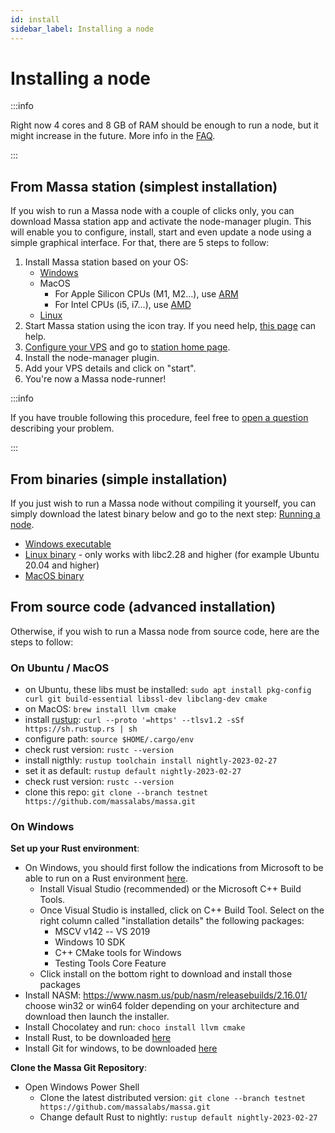 ```yaml
---
id: install
sidebar_label: Installing a node
---
```


# Installing a node

:::info

Right now 4 cores and 8 GB of RAM should be enough to run a node, but it might increase in the future.
More info in the [FAQ](/docs/node/faq).

:::

## From Massa station (simplest installation)

If you wish to run a Massa node with a couple of clicks only, you can download Massa station app and activate the node-manager
plugin. This will enable you to configure, install, start and even update a node using a simple graphical interface.
For that, there are 5 steps to follow:

1. Install Massa station based on your OS:
    - [Windows](https://github.com/massalabs/station/releases/latest/download/massastation_windows_amd64.exe)
    - MacOS
        - For Apple Silicon CPUs (M1, M2...), use
        [ARM](https://github.com/massalabs/station/releases/latest/download/massastation_darwin_arm64)
        - For Intel CPUs (i5, i7...), use
        [AMD](https://github.com/massalabs/station/releases/latest/download/massastation_darwin_amd64)
    - [Linux](https://github.com/massalabs/station/releases/latest/download/massastation_linux_amd64)
2. Start Massa station using the icon tray. If you need help,
[this page](https://github.com/massalabs/station/blob/main/INSTALLATION.md) can help.
3. [Configure your VPS](https://github.com/massalabs/station-massa-node-manager/wiki) and go to
[station home page](https://my.massa/station/home/).
4. Install the node-manager plugin.
5. Add your VPS details and click on "start".
6. You're now a Massa node-runner!

:::info

If you have trouble following this procedure, feel free to
[open a question](https://github.com/massalabs/station/issues/new) describing your problem.

:::

## From binaries (simple installation)

If you just wish to run a Massa node without compiling it yourself, you can simply download the latest binary below and
go to the next step: [Running a node](/docs/node/run).

- [Windows executable](https://github.com/massalabs/massa/releases/download/TEST.25.1/massa_TEST.25.1_release_windows.zip)
- [Linux binary](https://github.com/massalabs/massa/releases/download/TEST.25.1/massa_TEST.25.1_release_linux.tar.gz) - 
only works with libc2.28 and higher (for example Ubuntu 20.04 and higher)
- [MacOS binary](https://github.com/massalabs/massa/releases/download/TEST.25.1/massa_TEST.25.1_release_macos.tar.gz)

## From source code (advanced installation)

Otherwise, if you wish to run a Massa node from source code, here are the steps to follow:

### On Ubuntu / MacOS

- on Ubuntu, these libs must be installed: ```sudo apt install pkg-config curl git build-essential libssl-dev libclang-dev cmake```
- on MacOS: ```brew install llvm cmake```
- install [rustup](https://www.rust-lang.org/tools/install): ```curl --proto '=https' --tlsv1.2 -sSf https://sh.rustup.rs | sh```
- configure path: ```source $HOME/.cargo/env```
- check rust version: ```rustc --version```
- install nigthly: ```rustup toolchain install nightly-2023-02-27```
- set it as default: ```rustup default nightly-2023-02-27```
- check rust version: ```rustc --version```
- clone this repo: ```git clone --branch testnet https://github.com/massalabs/massa.git```

### On Windows

**Set up your Rust environment**:
- On Windows, you should first follow the indications from Microsoft to be able to run on a Rust environment [here](https://docs.microsoft.com/en-gb/windows/dev-environment/rust/setup).
    - Install Visual Studio (recommended) or the Microsoft C++ Build Tools.
    - Once Visual Studio is installed, click on C++ Build Tool. Select on the right column called "installation details" the following packages:
        - MSCV v142 -- VS 2019
        - Windows 10 SDK
        - C++ CMake tools for Windows
        - Testing Tools Core Feature
    - Click install on the bottom right to download and install those packages
- Install NASM: https://www.nasm.us/pub/nasm/releasebuilds/2.16.01/ choose win32 or win64 folder depending on your architecture and download then launch the installer.
- Install Chocolatey and run: ```choco install llvm cmake```
- Install Rust, to be downloaded [here](https://www.rust-lang.org/tools/install)
- Install Git for windows, to be downloaded [here](https://git-scm.com/download/win)

**Clone the Massa Git Repository**:
- Open Windows Power Shell
    - Clone the latest distributed version: ```git clone --branch testnet https://github.com/massalabs/massa.git```
    - Change default Rust to nightly: ```rustup default nightly-2023-02-27```
